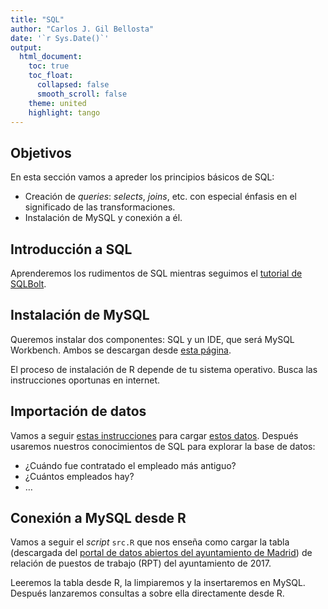 ```yaml
---
title: "SQL"
author: "Carlos J. Gil Bellosta"
date: '`r Sys.Date()`'
output:
  html_document:
    toc: true
    toc_float:
      collapsed: false
      smooth_scroll: false
    theme: united
    highlight: tango
---
```


## Objetivos

En esta sección vamos a apreder los principios básicos de SQL:

* Creación de _queries_: _selects_, _joins_, etc. con especial énfasis en el significado de las transformaciones.
* Instalación de MySQL y conexión a él.

## Introducción a SQL

Aprenderemos los rudimentos de SQL mientras seguimos el [tutorial de SQLBolt](https://sqlbolt.com/).


## Instalación de MySQL

Queremos instalar dos componentes: SQL y un IDE, que será MySQL Workbench. Ambos se descargan desde [esta página](https://dev.mysql.com/downloads/).

El proceso de instalación de R depende de tu sistema operativo. Busca las instrucciones oportunas en internet.


## Importación de datos

Vamos a seguir [estas instrucciones](https://dev.mysql.com/doc/employee/en/employees-installation.html) para cargar [estos datos](https://github.com/datacharmer/test_db). Después usaremos nuestros conocimientos de SQL para explorar la base de datos:

* ¿Cuándo fue contratado el empleado más antiguo?
* ¿Cuántos empleados hay?
* ...


## Conexión a MySQL desde R

Vamos a seguir el _script_ `src.R` que nos enseña como cargar la tabla (descargada del [portal de datos abiertos del ayuntamiento de Madrid](http://datos.madrid.es)) de relación de puestos de trabajo (RPT) del ayuntamiento de 2017.

Leeremos la tabla desde R, la limpiaremos y la insertaremos en MySQL. Después lanzaremos consultas a sobre ella directamente desde R.













